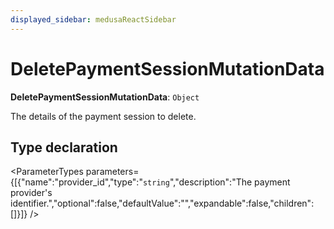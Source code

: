 ```yaml
---
displayed_sidebar: medusaReactSidebar
---
```



# DeletePaymentSessionMutationData

 **DeletePaymentSessionMutationData**: `Object`

The details of the payment session to delete.

## Type declaration

<ParameterTypes parameters={[{"name":"provider_id","type":"`string`","description":"The payment provider's identifier.","optional":false,"defaultValue":"","expandable":false,"children":[]}]} />
